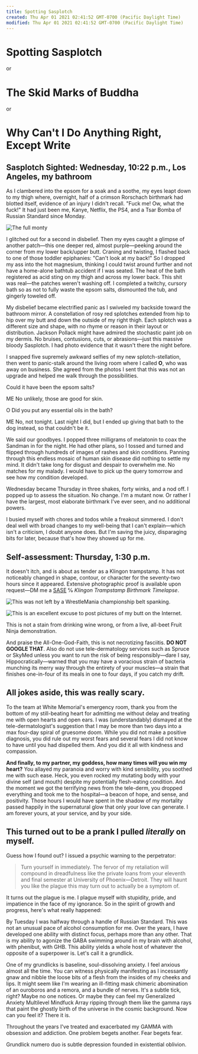 ```yaml
---
title: Spotting Sasplotch
created: Thu Apr 01 2021 02:41:52 GMT-0700 (Pacific Daylight Time)
modified: Thu Apr 01 2021 02:41:52 GMT-0700 (Pacific Daylight Time)
---
```

# Spotting Sasplotch

or

# The Skid Marks of Buddha

or

# Why Can't I Do Anything Right, Except Write

## Sasplotch Sighted: Wednesday, 10:22 p.m., Los Angeles, my bathroom

As I clambered into the epsom for a soak and a soothe, my eyes leapt down to my thigh where, overnight, half of a crimson Rorschach birthmark had blotted itself, evidence of an injury I didn't recall. "Fuck me! Ow, what the fuck!" It had just been me, Kanye, Netflix, the PS4, and a Tsar Bomba of Russian Standard since Monday.

![The full monty](/images/fall-of-icarus.jpg)

I glitched out for a second in disbelief. Then my eyes caught a glimpse of another patch—this one deeper red, almost purple—peeking around the corner from my lower back/upper butt. Craning and twisting, I flashed back to one of those toddler epiphanies: "Can't look at my back!" So I dropped my ass into the hot magnesium, thinking I could twist around further and not have a home-alone bathtub accident if I was seated. The heat of the bath registered as acid sting on my thigh and across my lower back. This shit was real—the patches weren't washing off. I completed a twitchy, cursory bath so as not to fully waste the epsom salts, dismounted the tub, and gingerly toweled off.

My disbelief became electrified panic as I swiveled my backside toward the bathroom mirror. A constellation of rosy red splotches extended from hip to hip over my butt and down the outside of my right thigh. Each splotch was a different size and shape, with no rhyme or reason in their layout or distribution. Jackson Pollack might have admired the stochastic paint job on my dermis. No bruises, contusions, cuts, or abrasions—just this massive bloody Sasplotch. I had photo evidence that it wasn't there the night before.

I snapped five supremely awkward selfies of my new splotch-stellation, then went to panic-stalk around the living room where I called **O**, who was away on business. She agreed from the photos I sent that this was not an upgrade and helped me walk through the possibilities.

Could it have been the epsom salts?

ME
No unlikely, those are good for skin.

O
Did you put any essential oils in the bath?

ME
No, not tonight. Last night I did, but I ended up giving that bath to the dog instead, so that couldn't be it.

We said our goodbyes. I popped three milligrams of melatonin to coax the Sandman in for the night. He had other plans, so I tossed and turned and flipped through hundreds of images of rashes and skin conditions. Panning through this endless mosaic of human skin disease did nothing to settle my mind. It didn't take long for disgust and despair to overwhelm me. No matches for my malady. I would have to pick up the query tomorrow and see how my condition developed.

Wednesday became Thursday in three shakes, forty winks, and a nod off. I popped up to assess the situation. No change. I'm a mutant now. Or rather I have the largest, most elaborate birthmark I've ever seen, and no additional powers.

I busied myself with chores and todos while a freakout simmered. I don't deal well with broad changes to my well-being that I can't explain—which isn't a criticism, I doubt anyone does. But I'm saving the juicy, disparaging bits for later, because that's how they showed up for me.

## Self-assessment: Thursday, 1:30 p.m.

It doesn't itch, and is about as tender as a Klingon trampstamp. It has not noticeably changed in shape, contour, or character for the seventy-two hours since it appeared. Extensive photographic proof is available upon request—DM me a [SASE](https://en.wikipedia.org/wiki/Self-addressed_stamped_envelope) ℅ _Klingon Trampstamp Birthmark Timelapse_.

![This was not left by a WrestleMania championship belt spanking.](/images/Hulk_Hogan_Wrestlemanix_IX.jpg)

![This is an excellent excuse to post pictures of my butt on the Internet.](/images/Chuck_Close's_Big_Self_Portrait.jpg)

This is not a stain from drinking wine wrong, or from a live, all-beet Fruit Ninja demonstration.

And praise the All-One-God-Faith, this is not necrotizing fasciitis. **DO NOT GOOGLE THAT**. Also do not use tele-dermatology services such as Spruce or SkyMed unless you want to run the risk of being responsibly—dare I say, Hippocratically—warned that you may have a voracious strain of bacteria munching its merry way through the entirety of your muscles—a strain that finishes one-in-four of its meals in one to four days, if you catch my drift.

## All jokes aside, this was really scary.

To the team at White Memorial's emergency room, thank you from the bottom of my still-beating heart for admitting me without delay and treating me with open hearts and open ears. I was (understandably) dismayed at the tele-dermatologist's suggestion that I may be more than two days into a max four-day spiral of gruesome doom. While you did not make a positive diagnosis, you did rule out my worst fears and several fears I did not know to have until you had dispelled them. And you did it all with kindness and compassion.

**And finally, to my partner, my goddess, how many times will you win my heart?** You allayed my paranoia and worry with kind sensibility, you soothed me with such ease. Heck, you even rocked my mutating body with your divine self (and mouth) despite my potentially flesh-eating condition. And the moment we got the terrifying news from the tele-derm, you dropped everything and took me to the hospital—a beacon of hope, and sense, and positivity. Those hours I would have spent in the shadow of my mortality passed happily in the supernatural glow that only your love can generate. I am forever yours, at your service, and by your side.

## This turned out to be a prank I pulled _literally_ on myself.

Guess how I found out? I issued a psychic warning to the perpetrator:

> Turn yourself in immediately. The fervor of my retaliation will compound in dreadfulness like the private loans from your eleventh and final semester at University of Phoenix—Detroit. They will haunt you like the plague this may turn out to actually be a symptom of.

It turns out the plague is me. I plague myself with stupidity, pride, and impatience in the face of my ignorance. So in the spirit of growth and progress, here's what really happened:

By Tuesday I was halfway through a handle of Russian Standard. This was not an unusual pace of alcohol consumption for me. Over the years, I have developed one ability with distinct focus, perhaps more than any other. That is my ability to agonize the GABA swimming around in my brain with alcohol, with phenibut, with GHB. This ability yields a whole host of whatever the opposite of a superpower is. Let's call it a grundlick.

One of my grundlicks is baseline, soul-dissolving anxiety. I feel anxious almost all the time. You can witness physically manifesting as I incessantly gnaw and nibble the loose bits of a flesh from the insides of my cheeks and lips. It might seem like I'm wearing an ill-fitting mask chimeric abomination of an ouroboros and a remora, and a bundle of nerves. It's a subtle tick, right? Maybe no one notices. Or maybe they can feel my Generalized Anxiety Multilevel Mindfuck Array ripping through them like the gamma rays that paint the ghostly birth of the universe in the cosmic background. Now can you feel it? There it is.

Throughout the years I've treated and exacerbated my GAMMA with obsession and addiction. One problem begets another. Fear begets fear.

Grundlick numero duo is subtle depression founded in existential oblivion.
